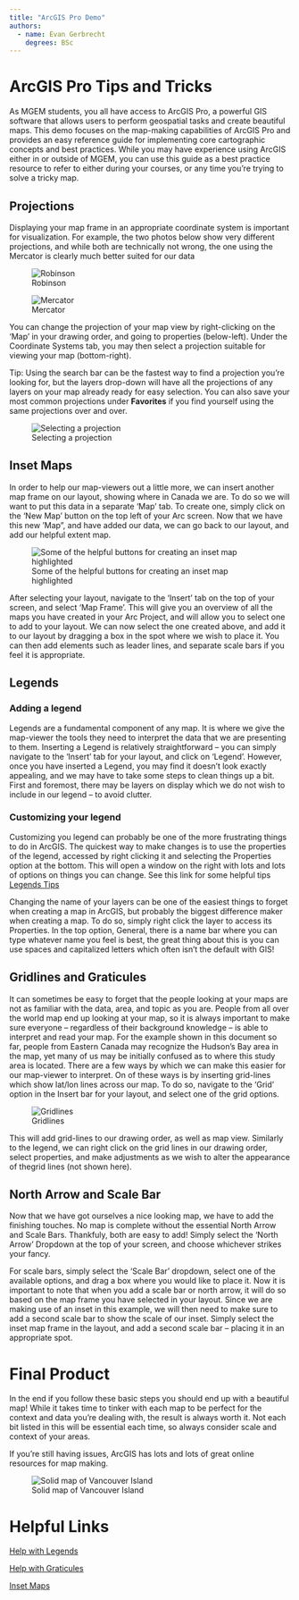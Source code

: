 ```yaml
---
title: "ArcGIS Pro Demo"
authors:
  - name: Evan Gerbrecht
    degrees: BSc
---
```


# ArcGIS Pro Tips and Tricks

As MGEM students, you all have access to ArcGIS Pro, a powerful GIS software that allows users to perform geospatial tasks and create beautiful maps. This demo focuses on the map-making capabilities of ArcGIS Pro and provides an easy reference guide for implementing core cartographic concepts and best practices. While you may have experience using ArcGIS either in or outside of MGEM, you can use this guide as a best practice resource to refer to either during your courses, or any time you're trying to solve a tricky map.

## Projections

Displaying your map frame in an appropriate coordinate system is important for visualization. For example, the two photos below show very different projections, and while both are technically not wrong, the one using the Mercator is clearly much better suited for our data

![Robinson](images/robinson.PNG)

![Mercator](images/mercator.PNG)

You can change the projection of your map view by right-clicking on the 'Map' in your drawing order, and going to properties (below-left). Under the Coordinate Systems tab, you may then select a projection suitable for viewing your map (bottom-right).

Tip: Using the search bar can be the fastest way to find a projection you're looking for, but the layers drop-down will have all the projections of any layers on your map already ready for easy selection. You can also save your most common projections under **Favorites** if you find yourself using the same projections over and over.

![Selecting a projection](images/map_properties.PNG)

## Inset Maps

In order to help our map-viewers out a little more, we can insert another map frame on our layout, showing where in Canada we are. To do so we will want to put this data in a separate 'Map' tab. To create one, simply click on the 'New Map' button on the top left of your Arc screen. Now that we have this new 'Map", and have added our data, we can go back to our layout, and add our helpful extent map.

![Some of the helpful buttons for creating an inset map highlighted](images/inset.PNG)

After selecting your layout, navigate to the 'Insert' tab on the top of your screen, and select 'Map Frame'. This will give you an overview of all the maps you have created in your Arc Project, and will allow you to select one to add to your layout. We can now select the one created above, and add it to our layout by dragging a box in the spot where we wish to place it. You can then add elements such as leader lines, and separate scale bars if you feel it is appropriate.

## Legends

### Adding a legend

Legends are a fundamental component of any map. It is where we give the map-viewer the tools they need to interpret the data that we are presenting to them. Inserting a Legend is relatively straightforward -- you can simply navigate to the 'Insert' tab for your layout, and click on 'Legend'. However, once you have inserted a Legend, you may find it doesn't look exactly appealing, and we may have to take some steps to clean things up a bit. First and foremost, there may be layers on display which we do not wish to include in our legend -- to avoid clutter.

### Customizing your legend

Customizing you legend can probably be one of the more frustrating things to do in ArcGIS. The quickest way to make changes is to use the properties of the legend, accessed by right clicking it and selecting the Properties option at the bottom. This will open a window on the right with lots and lots of options on things you can change. See this link for some helpful tips [Legends Tips](https://www.esri.com/arcgis-blog/products/arcgis-pro/mapping/tips-and-tricks-for-working-with-legends-in-arcgs-pro/)

Changing the name of your layers can be one of the easiest things to forget when creating a map in ArcGIS, but probably the biggest difference maker when creating a map. To do so, simply right click the layer to access its Properties. In the top option, General, there is a name bar where you can type whatever name you feel is best, the great thing about this is you can use spaces and capitalized letters which often isn't the default with GIS!

## Gridlines and Graticules

It can sometimes be easy to forget that the people looking at your maps are not as familiar with the data, area, and topic as you are. People from all over the world map end up looking at your map, so it is always important to make sure everyone – regardless of their background knowledge – is able to interpret and read your map. For the example shown in this document so far, people from Eastern Canada may recognize the Hudson’s Bay area in the map, yet many of us may be initially confused as to where this study area is located. There are a few ways by which we can make this easier for our map-viewer to interpret. On of these ways is by inserting grid-lines which show lat/lon lines across our map. To do so, navigate to the ‘Grid’ option in the Insert bar for your layout, and select one of the grid options.

![Gridlines](images/grid.PNG)

This will add grid-lines to our drawing order, as well as map view. Similarly to the legend, we can right click on the grid lines in our drawing order, select properties, and make adjustments as we wish to alter the appearance of thegrid lines (not shown here).

## North Arrow and Scale Bar

Now that we have got ourselves a nice looking map, we have to add the finishing touches. No map is complete without the essential North Arrow and Scale Bars. Thankfuly, both are easy to add! Simply select the ‘North Arrow’ Dropdown at the top of your screen, and choose whichever strikes your fancy.

For scale bars, simply select the ‘Scale Bar’ dropdown, select one of the available options, and drag a box where you would like to place it. Now it is important to note that when you add a scale bar or north arrow, it will do so based on the map frame you have selected in your layout. Since we are making use of an inset in this example, we will then need to make sure to add a second scale bar to show the scale of our inset. Simply select the inset map frame in the layout, and add a second scale bar – placing it in an appropriate spot.

# Final Product

In the end if you follow these basic steps you should end up with a beautiful map! While it takes time to tinker with each map to be perfect for the context and data you're dealing with, the result is always worth it. Not each bit listed in this will be essential each time, so always consider scale and context of your areas.

If you're still having issues, ArcGIS has lots and lots of great online resources for map making.

![Solid map of Vancouver Island](images/goodmap.png)

# Helpful Links

[Help with Legends](https://www.esri.com/arcgis-blog/products/arcgis-pro/mapping/tips-and-tricks-for-working-with-legends-in-arcgs-pro/)

[Help with Graticules](https://pro.arcgis.com/en/pro-app/latest/help/layouts/work-with-a-grid.htm)

[Inset Maps](https://learn.arcgis.com/en/projects/cartographic-creations-make-an-inset-map/)
